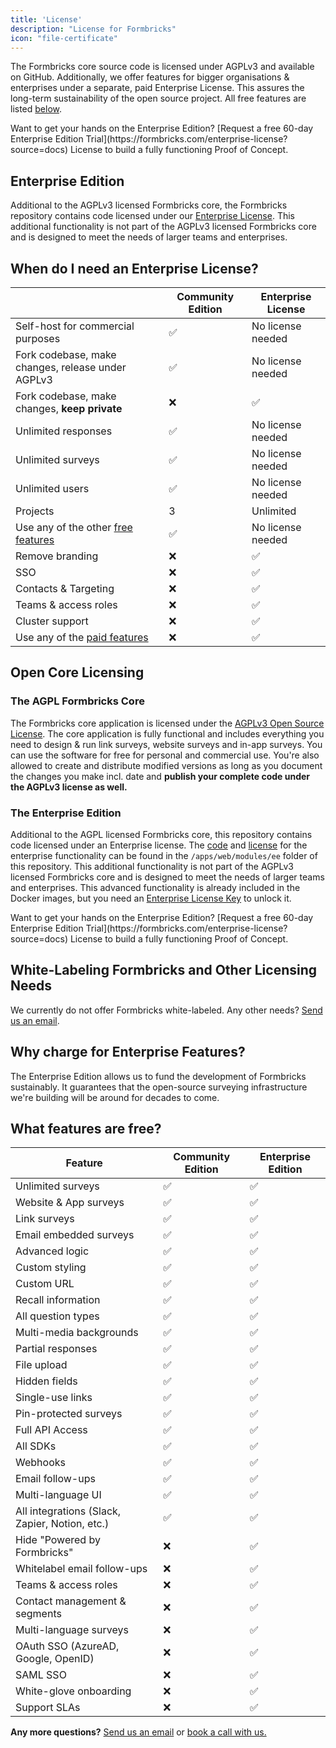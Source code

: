 ```yaml
---
title: 'License'
description: "License for Formbricks"
icon: "file-certificate"
---
```


The Formbricks core source code is licensed under AGPLv3 and available on GitHub. Additionally, we offer features for bigger organisations & enterprises under a separate, paid Enterprise License. This assures the long-term sustainability of the open source project. All free features are listed [below](#what-features-are-free).

<Note>
  Want to get your hands on the Enterprise Edition? [Request a free 60-day Enterprise Edition Trial](https://formbricks.com/enterprise-license?source=docs) License to build a fully functioning Proof of Concept.
</Note>

## Enterprise Edition

Additional to the AGPLv3 licensed Formbricks core, the Formbricks repository contains code licensed under our [Enterprise License](https://github.com/formbricks/formbricks/blob/main/apps/web/modules/ee/LICENSE). This additional functionality is not part of the AGPLv3 licensed Formbricks core and is designed to meet the needs of larger teams and enterprises.&#x20;

## When do I need an Enterprise License?

|                                                               | Community Edition | Enterprise License |
| ------------------------------------------------------------- | ----------------- | ------------------ |
| Self-host for commercial purposes                             | ✅                 | No license needed  |
| Fork codebase, make changes, release under AGPLv3             | ✅                 | No license needed  |
| Fork codebase, make changes, **keep private**                 | ❌                 | ✅                  |
| Unlimited responses                                           | ✅                 | No license needed  |
| Unlimited surveys                                             | ✅                 | No license needed  |
| Unlimited users                                               | ✅                 | No license needed  |
| Projects                                                      | 3                 | Unlimited          |
| Use any of the other [free features](#what-features-are-free) | ✅                 | No license needed  |
| Remove branding                                               | ❌                 | ✅                  |
| SSO                                                           | ❌                 | ✅                  |
| Contacts & Targeting                                          | ❌                 | ✅                  |
| Teams & access roles                                          | ❌                 | ✅                  |
| Cluster support                                               | ❌                 | ✅                  |
| Use any of the [paid features](#what-features-are-free)       | ❌                 | ✅                  |

## Open Core Licensing

### The AGPL Formbricks Core

The Formbricks core application is licensed under the [AGPLv3 Open Source License](https://github.com/formbricks/formbricks/blob/main/LICENSE). The core application is fully functional and includes everything you need to design & run link surveys, website surveys and in-app surveys. You can use the software for free for personal and commercial use. You're also allowed to create and distribute modified versions as long as you document the changes you make incl. date and **publish your complete code under the AGPLv3 license as well.**

### The Enterprise Edition

Additional to the AGPL licensed Formbricks core, this repository contains code licensed under an Enterprise license. The [code](https://github.com/formbricks/formbricks/tree/main/apps/web/modules/ee) and [license](https://github.com/formbricks/formbricks/blob/main/apps/web/modules/ee/LICENSE) for the enterprise functionality can be found in the `/apps/web/modules/ee` folder of this repository. This additional functionality is not part of the AGPLv3 licensed Formbricks core and is designed to meet the needs of larger teams and enterprises. This advanced functionality is already included in the Docker images, but you need an [Enterprise License Key](https://formbricks.com/enterprise-license?source=docs) to unlock it.

<Note>
  Want to get your hands on the Enterprise Edition? [Request a free 60-day Enterprise Edition Trial](https://formbricks.com/enterprise-license?source=docs) License to build a fully functioning Proof of Concept.
</Note>

## White-Labeling Formbricks and Other Licensing Needs

We currently do not offer Formbricks white-labeled. Any other needs? [Send us an email](mailto:hola@formbricks.com).

## Why charge for Enterprise Features?

The Enterprise Edition allows us to fund the development of Formbricks sustainably. It guarantees that the open-source surveying infrastructure we're building will be around for decades to come.

## What features are free?

| Feature                                        | Community Edition | Enterprise Edition |
| ---------------------------------------------- | ----------------- | ------------------ |
| Unlimited surveys                              | ✅                 | ✅                  |
| Website & App surveys                          | ✅                 | ✅                  |
| Link surveys                                   | ✅                 | ✅                  |
| Email embedded surveys                         | ✅                 | ✅                  |
| Advanced logic                                 | ✅                 | ✅                  |
| Custom styling                                 | ✅                 | ✅                  |
| Custom URL                                     | ✅                 | ✅                  |
| Recall information                             | ✅                 | ✅                  |
| All question types                             | ✅                 | ✅                  |
| Multi-media backgrounds                        | ✅                 | ✅                  |
| Partial responses                              | ✅                 | ✅                  |
| File upload                                    | ✅                 | ✅                  |
| Hidden fields                                  | ✅                 | ✅                  |
| Single-use links                               | ✅                 | ✅                  |
| Pin-protected surveys                          | ✅                 | ✅                  |
| Full API Access                                | ✅                 | ✅                  |
| All SDKs                                       | ✅                 | ✅                  |
| Webhooks                                       | ✅                 | ✅                  |
| Email follow-ups                               | ✅                 | ✅                  |
| Multi-language UI                              | ✅                 | ✅                  |
| All integrations (Slack, Zapier, Notion, etc.) | ✅                 | ✅                  |
| Hide "Powered by Formbricks"                                | ❌                 | ✅                  |
| Whitelabel email follow-ups                                | ❌                 | ✅                  |
| Teams & access roles                           | ❌                 | ✅                  |
| Contact management & segments                  | ❌                 | ✅                  |
| Multi-language surveys                         | ❌                 | ✅                  |
| OAuth SSO (AzureAD, Google, OpenID)                           | ❌                 | ✅                  |
| SAML SSO                           | ❌                 | ✅                  |
| White-glove onboarding                         | ❌                 | ✅                  |
| Support SLAs                                   | ❌                 | ✅                  |

**Any more questions?** [Send us an email](mailto:johannes@formbricks.com) or [book a call with us.](https://cal.com/johannes/license)